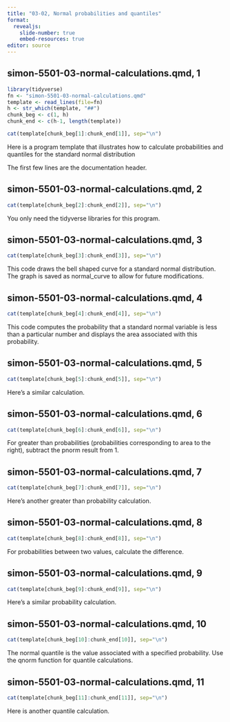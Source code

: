 ```yaml
---
title: "03-02, Normal probabilities and quantiles"
format: 
  revealjs:
    slide-number: true
    embed-resources: true
editor: source
---
```


## simon-5501-03-normal-calculations.qmd, 1

```r
library(tidyverse)
fn <- "simon-5501-03-normal-calculations.qmd"
template <- read_lines(file=fn)
h <- str_which(template, "##")
chunk_beg <- c(1, h)
chunk_end <- c(h-1, length(template))
```

```r
cat(template[chunk_beg[1]:chunk_end[1]], sep="\n")
```

:::notes
Here is a program template that illustrates how to calculate probabilities and quantiles for the standard normal distribution

The first few lines are the documentation header.
:::

## simon-5501-03-normal-calculations.qmd, 2

```r
cat(template[chunk_beg[2]:chunk_end[2]], sep="\n")
```

:::notes
You only need the tidyverse libraries for this program.
:::

## simon-5501-03-normal-calculations.qmd, 3

```r
cat(template[chunk_beg[3]:chunk_end[3]], sep="\n")
```

:::notes
This code draws the bell shaped curve for a standard normal distribution. The graph is saved as normal_curve to allow for future modifications.
:::

## simon-5501-03-normal-calculations.qmd, 4

```r
cat(template[chunk_beg[4]:chunk_end[4]], sep="\n")
```

:::notes
This code computes the probability that a standard normal variable is less than a particular number and displays the area associated with this probability.
:::

## simon-5501-03-normal-calculations.qmd, 5

```r
cat(template[chunk_beg[5]:chunk_end[5]], sep="\n")
```

:::notes
Here's a similar calculation.
:::

## simon-5501-03-normal-calculations.qmd, 6

```r
cat(template[chunk_beg[6]:chunk_end[6]], sep="\n")
```

:::notes
For greater than probabilities (probabilities corresponding to area to the right), subtract the pnorm result from 1.
:::

## simon-5501-03-normal-calculations.qmd, 7

```r
cat(template[chunk_beg[7]:chunk_end[7]], sep="\n")
```

:::notes
Here's another greater than probability calculation.
:::

## simon-5501-03-normal-calculations.qmd, 8

```r
cat(template[chunk_beg[8]:chunk_end[8]], sep="\n")
```

:::notes
For probabilities between two values, calculate the difference.
:::

## simon-5501-03-normal-calculations.qmd, 9

```r
cat(template[chunk_beg[9]:chunk_end[9]], sep="\n")
```

:::notes
Here's a similar probability calculation.
:::

## simon-5501-03-normal-calculations.qmd, 10

```r
cat(template[chunk_beg[10]:chunk_end[10]], sep="\n")
```

:::notes
The normal quantile is the value associated with a specified probability. Use the qnorm function for quantile calculations.
:::

## simon-5501-03-normal-calculations.qmd, 11

```r
cat(template[chunk_beg[11]:chunk_end[11]], sep="\n")
```

:::notes
Here is another quantile calculation.
:::


